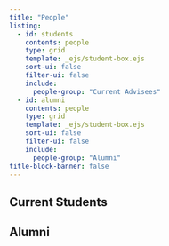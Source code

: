 ```yaml
---
title: "People"
listing:
  - id: students
    contents: people
    type: grid
    template: _ejs/student-box.ejs
    sort-ui: false
    filter-ui: false
    include: 
      people-group: "Current Advisees"
  - id: alumni
    contents: people
    type: grid
    template: _ejs/student-box.ejs
    sort-ui: false
    filter-ui: false
    include: 
      people-group: "Alumni"
title-block-banner: false
---
```


## Current Students

:::{#students}
:::

## Alumni

:::{#alumni}
:::


